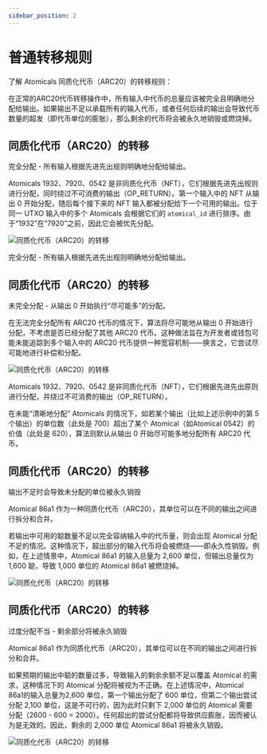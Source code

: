 ---
sidebar_position: 2
---

# 普通转移规则

了解 Atomicals 同质化代币（ARC20）的转移规则：

在正常的ARC20代币转移操作中，所有输入中代币的总量应该被完全且明确地分配给输出。如果输出不足以承载所有的输入代币，或者任何后续的输出会导致代币数量的超发（即代币单位的膨胀），那么剩余的代币将会被永久地销毁或燃烧掉。

## 同质化代币（ARC20）的转移

完全分配 - 所有输入根据先进先出规则明确地分配给输出。

Atomicals 1932、7920、0542 是非同质化代币（NFT），它们根据先进先出规则进行分配，同时绕过不可消费的输出（OP_RETURN）。第一个输入中的 NFT 从输出 0 开始分配，随后每个接下来的 NFT 输入都被分配给下一个可用的输出。位于同一 UTXO 输入中的多个 Atomicals 会根据它们的 `atomical_id` 进行排序。由于“1932”在“7920”之前，因此它会被优先分配。

![同质化代币（ARC20）的转移](./img/normal-transfer-rules1.jpg)
<div style={{ textAlign: 'center',fontStyle:'italic' }}>
完全分配 - 所有输入根据先进先出规则明确地分配给输出。
</div>

## 同质化代币（ARC20）的转移

未完全分配 - 从输出 0 开始执行“尽可能多”的分配。

在无法完全分配所有 ARC20 代币的情况下，算法将尽可能地从输出 0 开始进行分配，不考虑是否已经分配了其他 ARC20 代币。这种做法旨在为开发者或钱包可能未能追踪到多个输入中的 ARC20 代币提供一种宽容机制——换言之，它尝试尽可能地进行补偿和分配。

![同质化代币（ARC20）的转移](./img/normal-transfer-rules2.jpg)

Atomicals 1932、7920、0542 是非同质化代币（NFT），它们根据先进先出原则进行分配，并绕过不可消费的输出（OP_RETURN）。

在未能“清晰地分配” Atomicals 的情况下，如若某个输出（比如上述示例中的第 5 个输出）的单位数（此处是 700）超出了某个 Atomical（如Atomical 0542）的价值（此处是 620），算法则默认从输出 0 开始尽可能多地分配所有 ARC20 代币。

## 同质化代币（ARC20）的转移

输出不足时会导致未分配的单位被永久销毁

Atomical 86a1 作为一种同质化代币（ARC20），其单位可以在不同的输出之间进行拆分和合并。

若输出中可用的聪数量不足以完全容纳输入中的代币量，则会出现 Atomical 分配不足的情况。这种情况下，超出部分的输入代币将会被燃烧——即永久性销毁。例如，在上述情景中，Atomical 86a1 的输入总量为 2,600 单位，但输出总量仅为 1,600 聪，导致 1,000 单位的 Atomical 86a1 被燃烧掉。

![同质化代币（ARC20）的转移](./img/normal-transfer-rules3.jpg)

## 同质化代币（ARC20）的转移

过度分配不当 - 剩余部分将被永久销毁

Atomical 86a1 作为同质化代币（ARC20），其单位可以在不同的输出之间进行拆分和合并。

如果预期的输出中聪的数量过多，导致输入的剩余余额不足以覆盖 Atomical 的需求，这种情况下的 Atomical 分配将被视为不正确。在上述情况中，Atomical 86a1的输入总量为2,600 单位，第一个输出分配了 600 单位，但第二个输出尝试分配 2,100 单位，这是不可行的，因为此时只剩下 2,000 单位的 Atomical 需要分配（2600 - 600 = 2000）。任何超出的尝试分配都将导致供应膨胀，因而被认为是无效的。因此，剩余的 2,000 单位 Atomical 86a1 将被永久销毁。

![同质化代币（ARC20）的转移](./img/normal-transfer-rules4.jpg)
